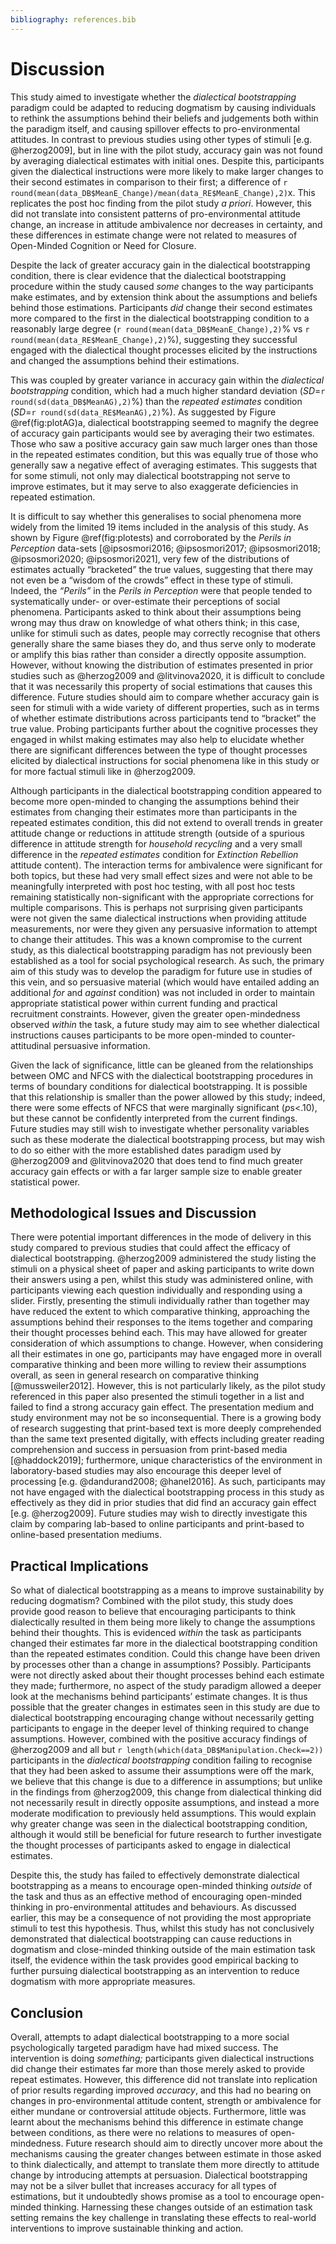 ---
bibliography: references.bib
---

# Discussion {.unnumbered}

This study aimed to investigate whether the *dialectical bootstrapping* paradigm could be adapted to reducing dogmatism by causing individuals to rethink the assumptions behind their beliefs and judgements both within the paradigm itself, and causing spillover effects to pro-environmental attitudes. In contrast to previous studies using other types of stimuli [e.g. @herzog2009], but in line with the pilot study, accuracy gain was not found by averaging dialectical estimates with initial ones. Despite this, participants given the dialectical instructions were more likely to make larger changes to their second estimates in comparison to their first; a difference of `r round(mean(data_DB$MeanE_Change)/mean(data_RE$MeanE_Change),2)`x. This replicates the post hoc finding from the pilot study *a priori*. However, this did not translate into consistent patterns of pro-environmental attitude change, an increase in attitude ambivalence nor decreases in certainty, and these differences in estimate change were not related to measures of Open-Minded Cognition or Need for Closure.

Despite the lack of greater accuracy gain in the dialectical bootstrapping condition, there is clear evidence that the dialectical bootstrapping procedure within the study caused *some* changes to the way participants make estimates, and by extension think about the assumptions and beliefs behind those estimations. Participants *did* change their second estimates more compared to the first in the dialectical bootstrapping condition to a reasonably large degree (`r round(mean(data_DB$MeanE_Change),2)`% vs `r round(mean(data_RE$MeanE_Change),2)`%), suggesting they successful engaged with the dialectical thought processes elicited by the instructions and changed the assumptions behind their estimations.

This was coupled by greater variance in accuracy gain within the *dialectical bootstrapping* condition, which had a much higher standard deviation (*SD*=`r round(sd(data_DB$MeanAG),2)`%) than the *repeated estimates* condition (*SD*=`r round(sd(data_RE$MeanAG),2)`%). As suggested by Figure \@ref(fig:plotAG)a, dialectical bootstrapping seemed to magnify the degree of accuracy gain participants would see by averaging their two estimates. Those who saw a positive accuracy gain saw much larger ones than those in the repeated estimates condition, but this was equally true of those who generally saw a negative effect of averaging estimates. This suggests that for some stimuli, not only may dialectical bootstrapping not serve to improve estimates, but it may serve to also exaggerate deficiencies in repeated estimation.

It is difficult to say whether this generalises to social phenomena more widely from the limited 19 items included in the analysis of this study. As shown by Figure \@ref(fig:plotests) and corroborated by the *Perils in Perception* data-sets [@ipsosmori2016; @ipsosmori2017; @ipsosmori2018; @ipsosmori2020; @ipsosmori2021], very few of the distributions of estimates actually "bracketed" the true values, suggesting that there may not even be a "wisdom of the crowds" effect in these type of stimuli. Indeed, the *"Perils"* in the *Perils in Perception* were that people tended to systematically under- or over-estimate their perceptions of social phenomena. Participants asked to think about their assumptions being wrong may thus draw on knowledge of what others think; in this case, unlike for stimuli such as dates, people may correctly recognise that others generally share the same biases they do, and thus serve only to moderate or amplify this bias rather than consider a directly opposite assumption. However, without knowing the distribution of estimates presented in prior studies such as @herzog2009 and @litvinova2020, it is difficult to conclude that it was necessarily this property of social estimations that causes this difference. Future studies should aim to compare whether accuracy gain is seen for stimuli with a wide variety of different properties, such as in terms of whether estimate distributions across participants tend to "bracket" the true value. Probing participants further about the cognitive processes they engaged in whilst making estimates may also help to elucidate whether there are significant differences between the type of thought processes elicited by dialectical instructions for social phenomena like in this study or for more factual stimuli like in @herzog2009.

Although participants in the dialectical bootstrapping condition appeared to become more open-minded to changing the assumptions behind their estimates from changing their estimates more than participants in the repeated estimates condition, this did not extend to overall trends in greater attitude change or reductions in attitude strength (outside of a spurious difference in attitude strength for *household recycling* and a very small difference in the *repeated estimates* condition for *Extinction Rebellion* attitude content). The interaction terms for ambivalence were significant for both topics, but these had very small effect sizes and were not able to be meaningfully interpreted with post hoc testing, with all post hoc tests remaining statistically non-significant with the appropriate corrections for multiple comparisons. This is perhaps not surprising given participants were not given the same dialectical instructions when providing attitude measurements, nor were they given any persuasive information to attempt to change their attitudes. This was a known compromise to the current study, as this dialectical bootstrapping paradigm has not previously been established as a tool for social psychological research. As such, the primary aim of this study was to develop the paradigm for future use in studies of this vein, and so persuasive material (which would have entailed adding an additional *for* and *against* condition) was not included in order to maintain appropriate statistical power within current funding and practical recruitment constraints. However, given the greater open-mindedness observed *within* the task, a future study may aim to see whether dialectical instructions causes participants to be more open-minded to counter-attitudinal persuasive information.

Given the lack of significance, little can be gleaned from the relationships between OMC and NFCS with the dialectical bootstrapping procedures in terms of boundary conditions for dialectical bootstrapping. It is possible that this relationship is smaller than the power allowed by this study; indeed, there were some effects of NFCS that were marginally significant (*p*s<.10), but these cannot be confidently interpreted from the current findings. Future studies may still wish to investigate whether personality variables such as these moderate the dialectical bootstrapping process, but may wish to do so either with the more established dates paradigm used by @herzog2009 and @litvinova2020 that does tend to find much greater accuracy gain effects or with a far larger sample size to enable greater statistical power.

## Methodological Issues and Discussion {.unnumbered}

There were potential important differences in the mode of delivery in this study compared to previous studies that could affect the efficacy of dialectical bootstrapping. @herzog2009 administered the study listing the stimuli on a physical sheet of paper and asking participants to write down their answers using a pen, whilst this study was administered online, with participants viewing each question individually and responding using a slider. Firstly, presenting the stimuli individually rather than together may have reduced the extent to which comparative thinking, approaching the assumptions behind their responses to the items together and comparing their thought processes behind each. This may have allowed for greater consideration of which assumptions to change. However, when considering all their estimates in one go, participants may have engaged more in overall comparative thinking and been more willing to review their assumptions overall, as seen in general research on comparative thinking [@mussweiler2012]. However, this is not particularly likely, as the pilot study referenced in this paper also presented the stimuli together in a list and failed to find a strong accuracy gain effect. The presentation medium and study environment may not be so inconsequential. There is a growing body of research suggesting that print-based text is more deeply comprehended than the same text presented digitally, with effects including greater reading comprehension and success in persuasion from print-based media [@haddock2019]; furthermore, unique characteristics of the environment in laboratory-based studies may also encourage this deeper level of processing [e.g. @dandurand2008; @hanel2016]. As such, participants may not have engaged with the dialectical bootstrapping process in this study as effectively as they did in prior studies that did find an accuracy gain effect [e.g. @herzog2009]. Future studies may wish to directly investigate this claim by comparing lab-based to online participants and print-based to online-based presentation mediums.

## Practical Implications {.unnumbered}

So what of dialectical bootstrapping as a means to improve sustainability by reducing dogmatism? Combined with the pilot study, this study does provide good reason to believe that encouraging participants to think dialectically resulted in them being more likely to change the assumptions behind their thoughts. This is evidenced *within* the task as participants changed their estimates far more in the dialectical bootstrapping condition than the repeated estimates condition. Could this change have been driven by processes other than a change in assumptions? Possibly. Participants were not directly asked about their thought processes behind each estimate they made; furthermore, no aspect of the study paradigm allowed a deeper look at the mechanisms behind participants' estimate changes. It is thus possible that the greater changes in estimates seen in this study are due to dialectical bootstrapping encouraging change without necessarily getting participants to engage in the deeper level of thinking required to change assumptions. However, combined with the positive accuracy findings of @herzog2009 and all but `r length(which(data_DB$Manipulation.Check==2))` participants in the *dialectical bootstrapping* condition failing to recognise that they had been asked to assume their assumptions were off the mark, we believe that this change is due to a difference in assumptions; but unlike in the findings from @herzog2009, this change from dialectical thinking did not necessarily result in directly opposite assumptions, and instead a more moderate modification to previously held assumptions. This would explain why greater change was seen in the dialectical bootstrapping condition, although it would still be beneficial for future research to further investigate the thought processes of participants asked to engage in dialectical estimates.

Despite this, the study has failed to effectively demonstrate dialectical bootstrapping as a means to encourage open-minded thinking *outside* of the task and thus as an effective method of encouraging open-minded thinking in pro-environmental attitudes and behaviours. As discussed earlier, this may be a consequence of not providing the most appropriate stimuli to test this hypothesis. Thus, whilst this study has not conclusively demonstrated that dialectical bootstrapping can cause reductions in dogmatism and close-minded thinking outside of the main estimation task itself, the evidence within the task provides good empirical backing to further pursuing dialectical bootstrapping as an intervention to reduce dogmatism with more appropriate measures.

## Conclusion {.unnumbered}

Overall, attempts to adapt dialectical bootstrapping to a more social psychologically targeted paradigm have had mixed success. The intervention is doing *something;* participants given dialectical instructions did change their estimates far more than those merely asked to provide repeat estimates. However, this difference did not translate into replication of prior results regarding improved *accuracy*, and this had no bearing on changes in pro-environmental attitude content, strength or ambivalence for either mundane or controversial attitude objects. Furthermore, little was learnt about the mechanisms behind this difference in estimate change between conditions, as there were no relations to measures of open-mindedness. Future research should aim to directly uncover more about the mechanisms causing the greater changes between estimate in those asked to think dialectically, and attempt to translate them more directly to attitude change by introducing attempts at persuasion. Dialectical bootstrapping may not be a silver bullet that increases accuracy for all types of estimations, but it undoubtedly shows promise as a tool to encourage open-minded thinking. Harnessing these changes outside of an estimation task setting remains the key challenge in translating these effects to real-world interventions to improve sustainable thinking and action.